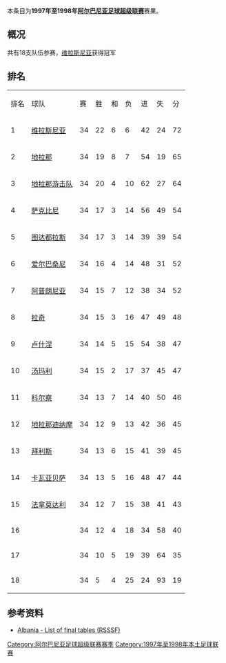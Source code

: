 {{Infobox football league season
| competition                = [[阿尔巴尼亚足球超级联赛|阿尔巴尼亚足球超级联赛]]
| season                     = 1997年–1998年
| winners                    = [[维拉斯尼亚足球俱乐部|维拉斯尼亚]]
| prevseason                 = [[1996年至1997年阿尔巴尼亚足球超级联赛|1996–97年]]
| nextseason                 = [[1998年至1999年阿尔巴尼亚足球超级联赛|1998–99年]]
}}
本条目为'''1997年至1998年[[阿尔巴尼亚足球超级联赛|阿尔巴尼亚足球超级联赛]]'''赛果。

==概况==
共有18支队伍参赛，[[维拉斯尼亚足球俱乐部|维拉斯尼亚]]获得冠军

==排名==
{| class="wikitable" style="text-align: center;"
|排名||球队||赛||胜||和||负||进||失||分
|-
|1||[[维拉斯尼亚足球俱乐部|维拉斯尼亚]]||34||22||6||6||42||24||72
|-
|2||[[地拉那足球俱乐部|地拉那]]||34||19||8||7||54||19||65
|-
|3||[[地拉那游击队足球俱乐部|地拉那游击队]]||34||20||4||10||62||27||64
|-
|4||[[萨克比尼|萨克比尼]]||34||17||3||14||56||49||54
|-
|5||[[图达都拉斯体育俱乐部|图达都拉斯]]||34||17||3||14||39||39||54
|-
|6||[[爱尔巴桑尼足球俱乐部|爱尔巴桑尼]]||34||16||4||14||48||31||52
|-
|7||[[阿普朗尼亚足球俱乐部|阿普朗尼亚]]||34||15||7||12||38||34||52
|-
|8||[[拉奇足球俱乐部|拉奇]]||34||15||3||16||47||49||48
|-
|9||[[卢什涅足球俱乐部|卢什涅]]||34||14||5||15||54||38||47
|-
|10||[[湯瑪利足球會|汤玛利]]||34||15||2||17||37||45||47
|-
|11||[[科尔察足球俱乐部|科尔察]]||34||13||7||14||40||50||46
|-
|12||[[地拉那迪纳摩|地拉那迪纳摩]]||34||12||9||13||42||36||45
|-
|13||[[拜利斯体育俱乐部|拜利斯]]||34||13||6||15||41||39||45
|-
|14||[[卡瓦亚贝萨体育俱乐部|卡瓦亚贝萨]]||34||13||5||16||48||47||44
|-
|15||[[法拿莫达利体育俱乐部|法拿莫达利]]||34||12||7||15||38||41||43
|-
|16||{{link-sq|魯特塔力|KS Luftëtari}}||34||12||4||18||34||58||40
|-
|17||{{link-sq|索坡提|KF Sopoti}}||34||10||5||19||39||64||35
|-
|18||{{link-sq|阿伯佩卓|KF Albpetrol}}||34||5||4||25||24||93||19
|}



==参考资料==
*[http://www.giovanniarmillotta.it/albania/calcio/alba98.html Albania - List of final tables (RSSSF)]{{Wayback|url=http://www.giovanniarmillotta.it/albania/calcio/alba98.html |date=20201117090016 }}
{{Albanian Superliga Seasons}}

[[Category:阿尔巴尼亚足球超级联赛赛季|Category:阿尔巴尼亚足球超级联赛赛季]]
[[Category:1997年至1998年本土足球联赛|Category:1997年至1998年本土足球联赛]]